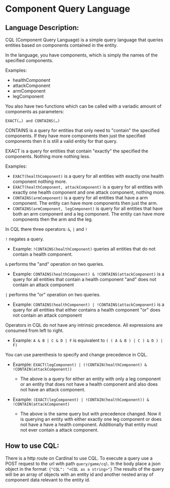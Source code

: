 # Component Query Language

## Language Description:

CQL (Component Query Language) is a simple query language that queries entities based on components contained in the entity.

In the language, you have components, which is simply the names of the specified components.

Examples:

* healthComponent
* attackComponent
* armComponent
* legComponent

You also have two functions which can be called with a variadic amount of components as parameters:

`EXACT(…) and CONTAINS(…)`

CONTAINS is a query for entities that only need to "contain" the specified components. If they have more components then just the specified components then it is still a valid entity for that query.

EXACT is a query for entities that contain "exactly" the specified the components. Nothing more nothing less.

Examples:

- `EXACT(healthComponent)` is a query for all entities with exactly one health component nothing more.
- `EXACT(healthComponent, attackComponent)` is a query for all entities with exactly one health component and one attack component, nothing more.
- `CONTAINS(armComponent)` is a query for all entities that have a arm component. The entity can have more components then just the arm.
- `CONTAINS(armComponent, legComponent)` is query for all entities that have both an arm component and a leg component. The entity can have more components then the arm and the leg.

In CQL there three operators: `&`, `|` and `!`

`!` negates a query.
- Example: `!CONTAINS(healthComponent)` queries all entities that do not contain a health component.

`&` performs the "and" operation on two queries.
- Example: `CONTAINS(healthComponent) & !CONTAINS(attackComponent)` is a query for all entities that contain a health component "and" does not contain an attack component

`|` performs the "or" operation on two queries.
- Example: `CONTAINS(healthComponent) | !CONTAINS(attackComponent)` is a query for all entities that either contains a health component "or" does not contain an attack component

Operators in CQL do not have any intrinsic precedence. All expressions are consumed from left to right.
- Example: `A & B | C & D | F`  is equivalent to `( ( A & B ) | C ) & D ) | F)`

You can use parenthesis to specify and change precedence in CQL.
- Example: `EXACT(legComponent) | (!CONTAIN(healthComponent) & !CONTAIN(attackComponent))`
  - The above is a query for either an entity with only a leg component or an entity that does not have a health component and also does not have an attack component.

- Example: `(EXACT(legComponent) | !CONTAIN(healthComponent)) & !CONTAIN(attackComponent)`
  - The above is the same query but with precedence changed. Now it is querying an entity with either exactly one leg component or does not have a have a health component. Additionally that entity must not ever contain a attack component.

## How to use CQL:

There is a http route on Cardinal to use CQL. To execute a query use a POST request to the url with path `query/game/cql`. In the body place a json object in the format: `{"CQL": "<CQL as a string>"}` The results of the query will be an array of objects with an entity id and another nested array of component data relevant to the entity id.